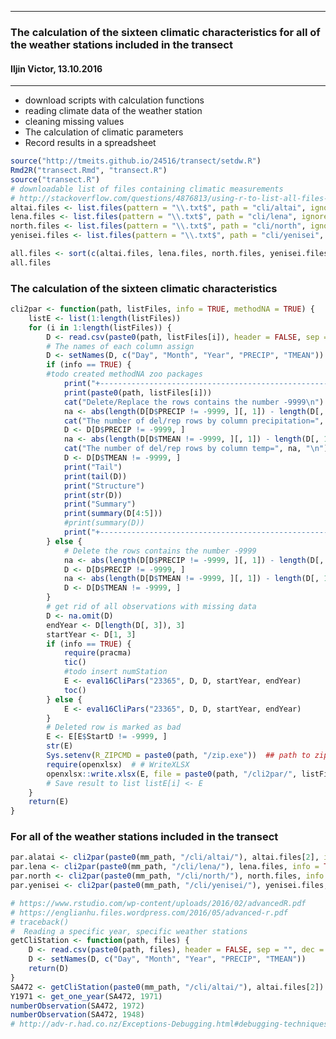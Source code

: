 ***
###  The calculation of the sixteen climatic characteristics for all of the weather stations included in the transect
#### Iljin Victor, 13.10.2016
***
  + download scripts with calculation functions
  + reading climate data of the weather station
  + cleaning missing values 
  + The calculation of climatic parameters
  + Record results in a spreadsheet 

```r
source("http://tmeits.github.io/24516/transect/setdw.R")
Rmd2R("transect.Rmd", "transect.R")
source("transect.R")
# downloadable list of files containing climatic measurements
# http://stackoverflow.com/questions/4876813/using-r-to-list-all-files-with-a-specified-extension
altai.files <- list.files(pattern = "\\.txt$", path = "cli/altai", ignore.case=TRUE, recursive=FALSE, full.names = FALSE)
lena.files <- list.files(pattern = "\\.txt$", path = "cli/lena", ignore.case=TRUE)
north.files <- list.files(pattern = "\\.txt$", path = "cli/north", ignore.case=TRUE)
yenisei.files <- list.files(pattern = "\\.txt$", path = "cli/yenisei", ignore.case=TRUE)

all.files <- sort(c(altai.files, lena.files, north.files, yenisei.files))
all.files
```
### The calculation of the sixteen climatic characteristics

```r
cli2par <- function(path, listFiles, info = TRUE, methodNA = TRUE) {
    listE <- list(1:length(listFiles))
    for (i in 1:length(listFiles)) {
        D <- read.csv(paste0(path, listFiles[i]), header = FALSE, sep = "", dec = ".")
        # The names of each column assign
        D <- setNames(D, c("Day", "Month", "Year", "PRECIP", "TMEAN"))
        if (info == TRUE) {
        #todo created methodNA zoo packages
            print("+---------------------------------------------------------+")
            print(paste0(path, listFiles[i]))
            cat("Delete/Replace the rows contains the number -9999\n")
            na <- abs(length(D[D$PRECIP != -9999, ][, 1]) - length(D[, 1]))
            cat("The number of del/rep rows by column precipitation=", na, "\n")
            D <- D[D$PRECIP != -9999, ]
            na <- abs(length(D[D$TMEAN != -9999, ][, 1]) - length(D[, 1]))
            cat("The number of del/rep rows by column temp=", na, "\n")
            D <- D[D$TMEAN != -9999, ]
            print("Tail")
            print(tail(D))
            print("Structure")
            print(str(D))
            print("Summary")
            print(summary(D[4:5]))
            #print(summary(D))
            print("+---------------------------------------------------------+")
        } else {
            # Delete the rows contains the number -9999
            na <- abs(length(D[D$PRECIP != -9999, ][, 1]) - length(D[, 1]))
            D <- D[D$PRECIP != -9999, ]
            na <- abs(length(D[D$TMEAN != -9999, ][, 1]) - length(D[, 1]))
            D <- D[D$TMEAN != -9999, ]
        }
        # get rid of all observations with missing data
        D <- na.omit(D)
        endYear <- D[length(D[, 3]), 3]
        startYear <- D[1, 3]
        if (info == TRUE) {
            require(pracma)
            tic()
            #todo insert numStation
            E <- eval16CliPars("23365", D, D, startYear, endYear)
            toc()
        } else {
            E <- eval16CliPars("23365", D, D, startYear, endYear)
        }
        # Deleted row is marked as bad
        E <- E[E$StartD != -9999, ]
        str(E)
        Sys.setenv(R_ZIPCMD = paste0(path, "/zip.exe"))  ## path to zip.exe
        require(openxlsx)  # # WriteXLSX
        openxlsx::write.xlsx(E, file = paste0(path, "/cli2par/", listFiles[i], ".xlsx"))
        # Save result to list listE[i] <- E
    }
    return(E)
}
```
###  For all of the weather stations included in the transect

```r
par.alatai <- cli2par(paste0(mm_path, "/cli/altai/"), altai.files[2], info = TRUE)
par.lena <- cli2par(paste0(mm_path, "/cli/lena/"), lena.files, info = TRUE)
par.north <- cli2par(paste0(mm_path, "/cli/north/"), north.files, info = TRUE)
par.yenisei <- cli2par(paste0(mm_path, "/cli/yenisei/"), yenisei.files, info = TRUE)

# https://www.rstudio.com/wp-content/uploads/2016/02/advancedR.pdf
# https://englianhu.files.wordpress.com/2016/05/advanced-r.pdf
# traceback()
#  Reading a specific year, specific weather stations
getCliStation <- function(path, files) {
    D <- read.csv(paste0(path, files), header = FALSE, sep = "", dec = ".")
    D <- setNames(D, c("Day", "Month", "Year", "PRECIP", "TMEAN"))
    return(D)
}
SA472 <- getCliStation(paste0(mm_path, "/cli/altai/"), altai.files[2])
Y1971 <- get_one_year(SA472, 1971)
numberObservation(SA472, 1972)
numberObservation(SA472, 1948)
# http://adv-r.had.co.nz/Exceptions-Debugging.html#debugging-techniques

```












